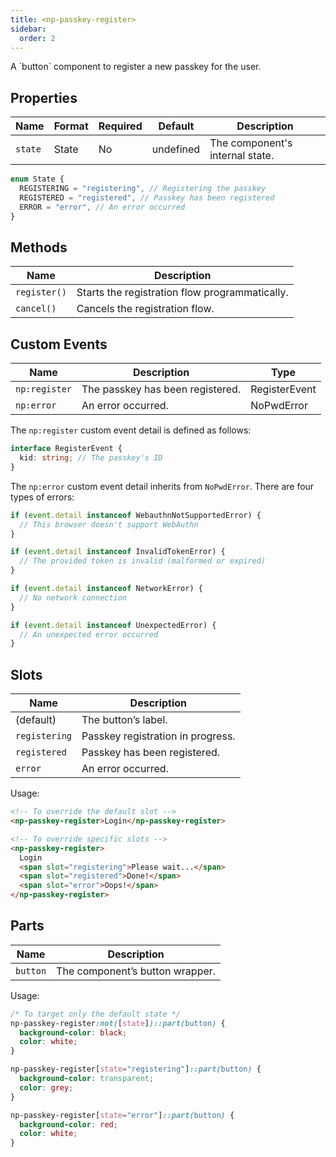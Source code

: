 ```yaml
---
title: <np-passkey-register>
sidebar:
  order: 2
---
```



<Tabs>
  <TabItem label="Description">A `button` component to register a new passkey for the user.</TabItem>
  <TabItem label="Overview"><np-passkey-register></np-passkey-register></TabItem>
</Tabs>


## Properties

| Name    | Format | Required | Default   | Description                     |
| ------- | ------ | -------- | --------- | ------------------------------- |
| `state` | State  | No       | undefined | The component's internal state. |

```ts
enum State {
  REGISTERING = "registering", // Registering the passkey
  REGISTERED = "registered", // Passkey has been registered
  ERROR = "error", // An error occurred
}
```

## Methods

| Name         | Description                                                                                                |
| ------------ | ---------------------------------------------------------------------------------------------------------- |
| `register()` | Starts the registration flow programmatically. |
| `cancel()`   | Cancels the registration flow.                                                                           |

## Custom Events

| Name          | Description                    | Type          |
| ------------- | ------------------------------ | ------------- |
| `np:register` | The passkey has been registered. | RegisterEvent |
| `np:error`    | An error occurred.              | NoPwdError    |

The `np:register` custom event detail is defined as follows:

```ts
interface RegisterEvent {
  kid: string; // The passkey's ID
}
```

The `np:error` custom event detail inherits from `NoPwdError`.
There are four types of errors:

```ts
if (event.detail instanceof WebauthnNotSupportedError) {
  // This browser doesn't support WebAuthn
}

if (event.detail instanceof InvalidTokenError) {
  // The provided token is invalid (malformed or expired)
}

if (event.detail instanceof NetworkError) {
  // No network connection
}

if (event.detail instanceof UnexpectedError) {
  // An unexpected error occurred
}
```

## Slots

| Name          | Description                       |
| ------------- | --------------------------------- |
| (default)     | The button’s label.               |
| `registering` | Passkey registration in progress. |
| `registered`  | Passkey has been registered.      |
| `error`       | An error occurred.                |

Usage:

```html
<!-- To override the default slot -->
<np-passkey-register>Login</np-passkey-register>

<!-- To override specific slots -->
<np-passkey-register>
  Login
  <span slot="registering">Please wait...</span>
  <span slot="registered">Done!</span>
  <span slot="error">Oops!</span>
</np-passkey-register>
```

## Parts

| Name     | Description                     |
| -------- | ------------------------------- |
| `button` | The component’s button wrapper. |

Usage:

```css
/* To target only the default state */
np-passkey-register:not([state])::part(button) {
  background-color: black;
  color: white;
}

np-passkey-register[state="registering"]::part(button) {
  background-color: transparent;
  color: grey;
}

np-passkey-register[state="error"]::part(button) {
  background-color: red;
  color: white;
}
```
